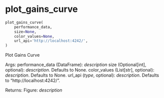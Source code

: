 # plot_gains_curve { #rtichoke.plot_gains_curve }

```python
plot_gains_curve(
    performance_data,
    size=None,
    color_values=None,
    url_api='http://localhost:4242/',
)
```

Plot Gains Curve

Args:
    performance_data (DataFrame): _description_
    size (Optional[int], optional): _description_. Defaults to None.
    color_values (List[str], optional): _description_. Defaults to None.
    url_api (_type_, optional): _description_. Defaults to "http://localhost:4242/".

Returns:
    Figure: _description_